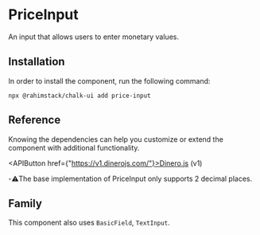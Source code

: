 
<Meta of={Stories} name="README"/>

# PriceInput

An input that allows users to enter monetary values.

## Installation

In order to install the component, run the following command:

```shell
npx @rahimstack/chalk-ui add price-input
```

## Reference

Knowing the dependencies can help you customize or extend the component with additional functionality.

<APIButton href={"https://v1.dinerojs.com/"}>Dinero.js (v1)</APIButton>

-⚠️The base implementation of PriceInput only supports 2 decimal places.

## Family

This component also uses `BasicField`, `TextInput`.
